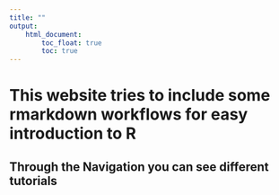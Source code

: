 ```yaml
---
title: ""
output:  
    html_document:  
        toc_float: true 
        toc: true  
---
```


# This website tries to include some rmarkdown workflows for easy introduction to R


## Through the Navigation you can see different tutorials
